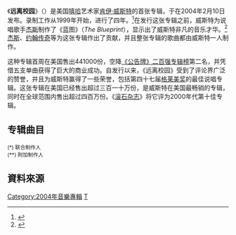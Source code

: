{{noteTA
|G1=Show
|G2=Music
|1=zh-cn:坎耶;zh-hk:坎耶;zh-tw:肯伊; zh-sg:肯伊
|2=zh-cn:韦斯特;zh-hk:韋斯特;zh-tw:威斯特; zh-sg:威斯特
}}
{{Infobox album
| name        = 远离校园
| original_name = {{lang|en|''The College Dropout''}}
| type        = studio
| artist      = [[肯伊·威斯特|肯伊·威斯特]]
| cover       = The_College_Dropout.jpg
| caption     =
| alt         =
| released    = {{Start date|2004|2|10}}
| recorded    = 1999年－2003年
| genre       = [[嘻哈|嘻哈]]
| length      = {{Duration|m=76|s=13}}
| label       = {{link-en|Roc-A-Fella|Roc-A-Fella}}、[[Def_Jam唱片公司|Def Jam]]
| producer    =
* Kareem "Biggs" Burke
* [[杰斯|杰斯]]
* Damon "Dame" Dash
* Evidence
* Kyambo "Hip Hop" Joshua
* 肯伊·威斯特
| next_title  = [[遲來的註冊|遲來的註冊]]
| next_year   = 2005
| misc        = {{Singles
| name        = 远离校园
| type        = studio
| single1     = {{link-en|Through the Wire|Through the Wire}}
| single1date = {{Start date|2003|9|30}}
| single2     = {{link-en|Slow Jamz|Slow Jamz}}
| single2date = {{Start date|2003|12|2}}
| single3     = {{link-en|All Falls Down|All Falls Down}}
| single3date = {{Start date|2004|2|24}}
| single4     = {{link-en|Jesus Walks|Jesus Walks}}
| single4date = {{Start date|2004|5|25}}
| single5     = {{link-en|The New Workout Plan|The New Workout Plan}}
| single5date = {{Start date|2004|5|31}}
}}
}}

《'''远离校园'''》（{{lang-en|''The College Dropout''}}）是美国[[嘻哈|嘻哈]]艺术家[[肯伊·威斯特|肯伊·威斯特]]的首张专辑，于{{link-en|Roc-A-Fella|Roc-A-Fella}}在2004年2月10日发布。录制工作从1999年开始，进行了四年。<ref>{{cite web |url=http://www.xxlmag.com/Features/2004/0204.SetUp/index.html |title=存档副本 |accessdate=2009-08-10 |deadurl=yes |archiveurl=https://web.archive.org/web/20090413023716/http://www.xxlmag.com/Features/2004/0204.SetUp/index.html |archivedate=2009-04-13 }}</ref>在发行这张专辑之前，威斯特为说唱歌手[[Jay-Z|杰斯]]制作了《蓝图》（''The Blueprint''），显示出了威斯特非凡的音乐才华。<ref>{{Cite web |url=http://www.rollingstone.com/music/reviews/album/7733/38199 |title=存档副本 |accessdate=2011-05-01 |archive-date=2010-11-13 |archive-url=https://web.archive.org/web/20101113193238/http://www.rollingstone.com/music/reviews/album/7733/38199 |dead-url=no }}</ref>[[杰斯|杰斯]]、[[约翰传奇|约翰传奇]]等为这张专辑作出了贡献，并且整张专辑的歌曲都由威斯特一人制作。

这种专辑首周在美国售出441000份，空降[[公告牌二百强专辑榜|《公告牌》二百强专辑榜]]第二名，并凭借五支单曲获得了巨大的商业成功。自发行以来，《远离校园》受到了评论界广泛的赞誉，并且为威斯特赢得了一些荣誉，包括第四十七届[[格莱美奖|格莱美奖]]的最佳说唱专辑。这张专辑在美国已经售出超过三百一十万份，是威斯特在美国最畅销的专辑，同时在全球范围内售出超过四百万份。《[[滚石杂志|滚石杂志]]》将它评为2000年代第十佳专辑。

== 专辑曲目 ==
{{tracklist
| extra_column    = 制作人
| title1          = Intro
| extra1          = [[Kanye_West|Kanye West]]
| length1         = 0:19
| title2          = We Don't Care
| extra2          = Kanye West
| length2         = 3:59
| title3          = Graduation Day
| extra3          = Kanye West
| length3         = 1:22
| title4          = {{link-en|All Falls Down|All Falls Down}}
| extra4          = Kanye West
| length4         = 3:43
| note4           = featuring {{link-en|Syleena Johnson|Syleena Johnson}}
| title5          = {{link-en|I'll Fly Away|I'll Fly Away (hymn)}}
| extra5          = Kanye West
| length5         = 1:09
| title6          = Spaceship
| extra6          = Kanye West
| length6         = 5:24
| note6           = featuring {{link-en|GLC (饒舌歌手)|GLC (rapper)|GLC}} & {{link-en|Consequence|Consequence (rapper)}}
| title7          = {{link-en|Jesus Walks|Jesus Walks}}
| extra7          = Kanye West 
| length7         = 3:13
| title8          = Never Let Me Down
| extra8          = Kanye West
| length8         = 5:24
| note8           = featuring [[Jay-Z|Jay-Z]] & {{link-en|J. Ivy|J. Ivy}}
| title9          = Get Em High
| extra9          = Kanye West
| length9         = 4:49
| note9           = featuring {{link-en|Talib Kweli|Talib Kweli}} & [[凡夫俗子_(歌手)|Common]]
| title10         = Workout Plan
| extra10         = Kanye West
| length10        = 0:46
| title11         = {{link-en|The New Workout Plan|The New Workout Plan}}
| extra11         = Kanye West
| length11        = 5:22
| title12         = {{link-en|Slow Jamz|Slow Jamz}}
| extra12         = Kanye West
| length12        = 5:16
| note12          = featuring {{link-en|Twista|Twista}} & [[Jamie_Foxx|Jamie Foxx]]
| title13         = Breathe In Breathe Out
| note13          = featuring [[Ludacris|Ludacris]]
| extra13         = Kanye West, Brian Miller*
| length13        = 4:06
| title14         = School Spirit Skit 1
| length14        = 1:18
| title15         = School Spirit
| extra15         = Kanye West
| length15        = 3:02
| title16         = School Spirit Skit 2
| length16        = 0:43
| title17         = Lil Jimmy Skit
| length17        = 0:53
| title18         = Two Words
| extra18         = Kanye West
| length18        = 4:26
| note18          = featuring {{link-en|Mos Def|Mos Def}}, {{link-en|Freeway (饒舌歌手)|Freeway (rapper)|Freeway}} & The Harlem Boys Choir
| title19         = {{link-en|Through the Wire|Through the Wire}}
| extra19         = Kanye West
| length19        = 3:41
| title20         = Family Business
| extra20         = Kanye West
| length20        = 4:38
| title21         = Last Call
| extra21         = Kanye West, {{link-en|Evidence|Evidence (artist)}}*, Porse**
| length21        = 12:40
}}
<small>(*) 联合制作人<br>(**) 附加制作人</small>

== 資料來源 ==
{{reflist}}

{{Kanye_West}}

[[Category:2004年音樂專輯|Category:2004年音樂專輯]]
[[Category:肯伊·威斯特音樂專輯|T]]